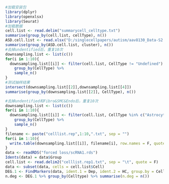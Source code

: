 ```{r}
#加载安装包
library(dplyr)
library(openxlsx)
library(Seurat)
#加载数据
cell.list <- read.delim("summarycell_celltype.txt")
summarise(group_by(cell.list, cellType), n())
ASD.cell.list <- read.xlsx("D:/singlecellpapers/autism/aav8130_Data-S2.xlsx")[1:4]
summarise(group_by(ASD.cell.list, cluster), n())
#去掉undentified后，重复10次
downsampling.list <- list(c())
for(i in 1:10){
  downsampling.list[[i]] <- filter(cell.list, CellType != "Undefined") %>%
    group_by(CellType) %>%
    sample_n()
}
#测试抽样结果
intersect(downsampling.list[[2]],downsampling.list[[4]])
summarise(group_by(downsampling.list[[2]], CellType), n())

#去掉undentified和Fibro&SMC&Endo后，重复10次
downsampling.list <- list(c())
for(i in 1:10){
  downsampling.list[[i]] <- filter(cell.list, CellType %in% c("Astrocyte", "Excitatory neuron", "Interneuron", "Microglia", "Oligodendrocyte", "OPC")) %>%
    group_by(CellType) %>%
    sample_n()
}
filename <- paste("celllist.rep",1:10,".txt", sep = "")
for(i in 1:10){
  write.table(downsampling.list[[i]], filename[i], row.names = F, quote = F, sep = "\t")
}
data <- readRDS("forced loss/scRNA1.rds")
Idents(data) = data$Group
cell.list <- read.delim2("celllist.rep1.txt", sep = "\t", quote = F)
data <- subset(data, cells = cell.list$Cell)
DEG.1 <- FindMarkers(data, ident.1 = Dep, ident.2 = HC, group.by = Celltype)
n.deg <- DEG.1 %>% group_by(Celltype) %>% summarise(n.deg = n())
```

